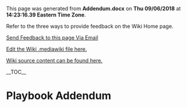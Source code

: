 ﻿<p>This page was generated from <b>Addendum.docx</b> on <b>Thu 09/06/2018</b> at <b>14:23:16.39 Eastern Time Zone</b>.</p>
<p>Refer to the three ways to provide feedback on the Wiki Home page.</p>
<p><a href="mailto:ronald.opperman@va.gov;paul.marshall4@va.gov?subject=Addendum">Send Feedback to this page Via Email</a></p>
<p><a href="https://github.com/department-of-veterans-affairs/ES-ASG/tree/master/Projects/ES%20ASG/ES%20ASG%20API%20Playbook%20Project/Content/Addendum/Addendum.mediawiki">Edit the Wiki .mediawiki file here.</a></p>
<p><a href=https://github.com/department-of-veterans-affairs/ES-ASG/tree/master/Projects/ES%20ASG/ES%20ASG%20API%20Playbook%20Project/Content/Addendum>Wiki source content can be found here.</a></p>
<p>__TOC__</p>
= Playbook Addendum =







